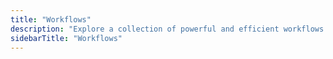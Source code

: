 ```yaml
---
title: "Workflows"
description: "Explore a collection of powerful and efficient workflows in the Recon category to enhance your productivity and security."
sidebarTitle: "Workflows"
---
```



<CardGroup cols={2}>

  <WorkflowCard
    cardTitle="5WP Subdomain Recon by NahamSec"
    description="NahamSec's 5WP recon workflow to identify subdomains across multiple domains and different ports"
    iframeUrl="https://editor.staging.trickest.io/preview?workflow_url=https://trickest-public-workflow.s3.eu-central-1.amazonaws.com/c6943368-212b-4adc-9364-015f23b827a4.json"
    href="/library/recon/workflows/5wp-subdomain-recon-by-nahamsec"
    id="c6943368-212b-4adc-9364-015f23b827a4"
    category="Recon"
    complexity={3}
    publisher="NahamSec"
  />

</CardGroup>